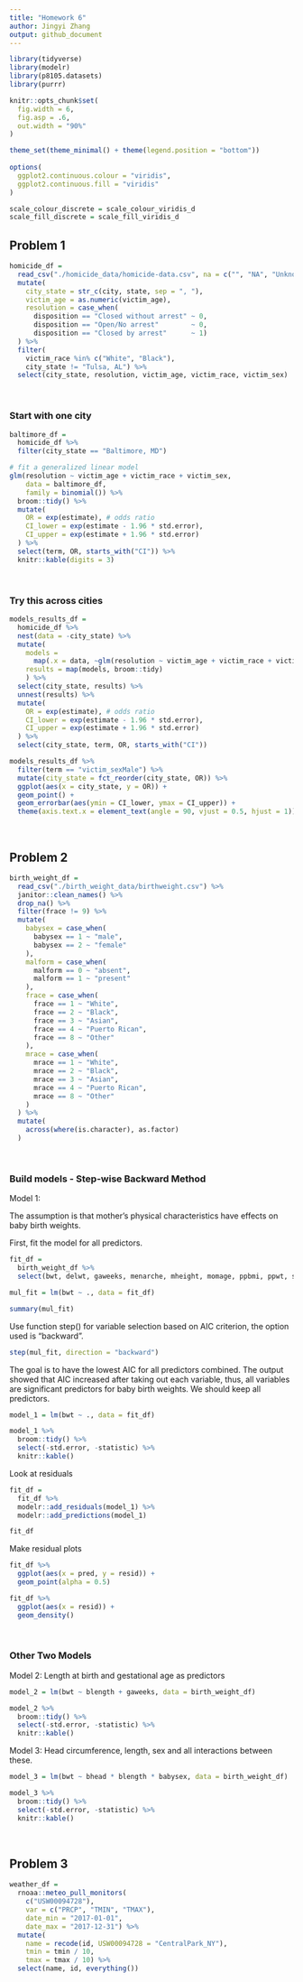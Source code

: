 ```yaml
---
title: "Homework 6"
author: Jingyi Zhang
output: github_document
---
```


```r
library(tidyverse)
library(modelr)
library(p8105.datasets)
library(purrr)

knitr::opts_chunk$set(
  fig.width = 6,
  fig.asp = .6,
  out.width = "90%"
)

theme_set(theme_minimal() + theme(legend.position = "bottom"))
          
options(
  ggplot2.continuous.colour = "viridis",
  ggplot2.continuous.fill = "viridis"
)

scale_colour_discrete = scale_colour_viridis_d
scale_fill_discrete = scale_fill_viridis_d
```

## Problem 1

```r
homicide_df =
  read_csv("./homicide_data/homicide-data.csv", na = c("", "NA", "Unknown")) %>% 
  mutate(
    city_state = str_c(city, state, sep = ", "),
    victim_age = as.numeric(victim_age),
    resolution = case_when(
      disposition == "Closed without arrest" ~ 0,
      disposition == "Open/No arrest"        ~ 0,
      disposition == "Closed by arrest"      ~ 1)
  ) %>% 
  filter(
    victim_race %in% c("White", "Black"),
    city_state != "Tulsa, AL") %>% 
  select(city_state, resolution, victim_age, victim_race, victim_sex)
```

<br />

### Start with one city

```r
baltimore_df =
  homicide_df %>% 
  filter(city_state == "Baltimore, MD")

# fit a generalized linear model
glm(resolution ~ victim_age + victim_race + victim_sex, 
    data = baltimore_df,
    family = binomial()) %>% 
  broom::tidy() %>% 
  mutate(
    OR = exp(estimate), # odds ratio
    CI_lower = exp(estimate - 1.96 * std.error),
    CI_upper = exp(estimate + 1.96 * std.error)
  ) %>% 
  select(term, OR, starts_with("CI")) %>% 
  knitr::kable(digits = 3)
```

<br />

### Try this across cities

```r
models_results_df =
  homicide_df %>% 
  nest(data = -city_state) %>% 
  mutate(
    models = 
      map(.x = data, ~glm(resolution ~ victim_age + victim_race + victim_sex, data = .x, family = binomial())),
    results = map(models, broom::tidy)
    ) %>% 
  select(city_state, results) %>% 
  unnest(results) %>% 
  mutate(
    OR = exp(estimate), # odds ratio
    CI_lower = exp(estimate - 1.96 * std.error),
    CI_upper = exp(estimate + 1.96 * std.error)
  ) %>% 
  select(city_state, term, OR, starts_with("CI"))
```

```r
models_results_df %>% 
  filter(term == "victim_sexMale") %>% 
  mutate(city_state = fct_reorder(city_state, OR)) %>% 
  ggplot(aes(x = city_state, y = OR)) +
  geom_point() +
  geom_errorbar(aes(ymin = CI_lower, ymax = CI_upper)) +
  theme(axis.text.x = element_text(angle = 90, vjust = 0.5, hjust = 1))
```

<br />

## Problem 2

```r
birth_weight_df =
  read_csv("./birth_weight_data/birthweight.csv") %>% 
  janitor::clean_names() %>% 
  drop_na() %>% 
  filter(frace != 9) %>% 
  mutate(
    babysex = case_when(
      babysex == 1 ~ "male",
      babysex == 2 ~ "female"
    ),
    malform = case_when(
      malform == 0 ~ "absent",
      malform == 1 ~ "present"
    ),
    frace = case_when(
      frace == 1 ~ "White",
      frace == 2 ~ "Black",
      frace == 3 ~ "Asian",
      frace == 4 ~ "Puerto Rican",
      frace == 8 ~ "Other"
    ),
    mrace = case_when(
      mrace == 1 ~ "White",
      mrace == 2 ~ "Black",
      mrace == 3 ~ "Asian",
      mrace == 4 ~ "Puerto Rican",
      mrace == 8 ~ "Other"
    )
  ) %>% 
  mutate(
    across(where(is.character), as.factor)
  )
```

<br />

### Build models - Step-wise Backward Method

Model 1: 

The assumption is that mother's physical characteristics have effects on baby birth weights. 

First, fit the model for all predictors.

```r
fit_df =
  birth_weight_df %>% 
  select(bwt, delwt, gaweeks, menarche, mheight, momage, ppbmi, ppwt, smoken)

mul_fit = lm(bwt ~ ., data = fit_df)

summary(mul_fit)
```

Use function step() for variable selection based on AIC criterion, the option used is "backward".

```r
step(mul_fit, direction = "backward")
```

The goal is to have the lowest AIC for all predictors combined. The output showed that AIC increased after taking out each variable, thus, all variables are significant predictors for baby birth weights. We should keep all predictors.

```r
model_1 = lm(bwt ~ ., data = fit_df)

model_1 %>% 
  broom::tidy() %>% 
  select(-std.error, -statistic) %>% 
  knitr::kable()
```

Look at residuals

```r
fit_df =
  fit_df %>% 
  modelr::add_residuals(model_1) %>% 
  modelr::add_predictions(model_1)

fit_df
```

Make residual plots

```r
fit_df %>% 
  ggplot(aes(x = pred, y = resid)) +
  geom_point(alpha = 0.5)
```



```r
fit_df %>% 
  ggplot(aes(x = resid)) +
  geom_density()
```


<br />

### Other Two Models

Model 2: Length at birth and gestational age as predictors

```r
model_2 = lm(bwt ~ blength + gaweeks, data = birth_weight_df)

model_2 %>% 
  broom::tidy() %>% 
  select(-std.error, -statistic) %>% 
  knitr::kable()
```

Model 3: Head circumference, length, sex and all interactions between these.

```r
model_3 = lm(bwt ~ bhead * blength * babysex, data = birth_weight_df)

model_3 %>% 
  broom::tidy() %>% 
  select(-std.error, -statistic) %>% 
  knitr::kable()
```

<br />

## Problem 3

```r
weather_df = 
  rnoaa::meteo_pull_monitors(
    c("USW00094728"),
    var = c("PRCP", "TMIN", "TMAX"), 
    date_min = "2017-01-01",
    date_max = "2017-12-31") %>%
  mutate(
    name = recode(id, USW00094728 = "CentralPark_NY"),
    tmin = tmin / 10,
    tmax = tmax / 10) %>%
  select(name, id, everything())
```

